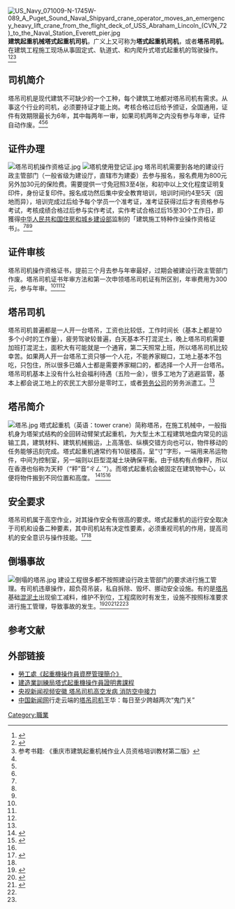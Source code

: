 
{{globalize}}
{{noteTA
|1=zh-hans:上岗;zh-hant:就業;
}}
[[File:US_Navy_071009-N-1745W-089_A_Puget_Sound_Naval_Shipyard_crane_operator_moves_an_emergency_heavy_lift_crane_from_the_flight_deck_of_USS_Abraham_Lincoln_(CVN_72)_to_the_Naval_Station_Everett_pier.jpg|thumb]]
'''建筑起重机械塔式起重机司机'''，广义上又可称为'''塔式起重机司机'''，或者'''塔吊司机'''。在建筑工程施工现场从事固定式、轨道式、和内爬升式塔式起重机的驾驶操作。<ref name=ts>{{Cite web |url=http://news.qq.com/a/20150327/063455.htm |title=实拍塔吊工人百米高空工作 |publisher==腾讯新闻 |date=2015 |accessdate=2015-04-02 |archive-date=2019-12-01 |archive-url=https://web.archive.org/web/20191201151919/https://news.qq.com/a/20150327/063455.htm |dead-url=no }}</ref><ref name=ts1>{{Cite web | url=http://www.cq.gov.cn/publicmail/citizen/ViewReleaseMail.aspx?intReleaseID=538957 | title=重庆市政府公开信箱 | date=2015 | accessdate=2015-04-02 | archive-date=2019-08-14 | archive-url=https://web.archive.org/web/20190814220000/http://www.cq.gov.cn/publicmail/citizen/ViewReleaseMail.aspx?intReleaseID=538957 | dead-url=no }}</ref><ref name=ts4>参考书籍: 《重庆市建筑起重机械作业人员资格培训教材第二版》</ref>

== 司机简介 ==
塔吊司机是现代建筑不可缺少的一个工种，每个建筑工地都对塔吊司机有需求。从事这个行业的司机，必须要持证才能上岗。考核合格过后给予颁证，全国通用，证件有效期限最长为6年，其中每两年一审，如果司机两年之内没有参与年审，证件自动作废。<ref name=ts/><ref name=ts1/><ref name=ts4/>

== 证件办理 ==
[[File:塔吊司机操作资格证.jpg|thumb]]
[[File:塔机使用登记证.jpg|thumb]]
塔吊司机需要到各地的建设行政主管部门（一般省级为建设厅，直辖市为建委）去参与报名，报名费用为800元另外加30元的保险费。需要提供一寸免冠照3至4张，和初中以上文化程度证明复印件，身份证复印件。报名成功然后集中安全教育培训，培训时间约4至5天（因地而异），培训完成过后给予每个学员一个准考证，准考证获得过后才有资格参与考试，考核成绩合格过后参与实作考试，实作考试合格过后15至30个工作日，即獲得[[中华人民共和国住房和城乡建设部|中华人民共和国住房和城乡建设部]]监制的「建筑施工特种作业操作资格证书」。<ref name=ts/><ref name=ts1/><ref name=ts4/>

== 证件审核 ==
塔吊司机操作资格证书，提前三个月去参与年审最好，过期会被建设行政主管部门作废。塔吊司机证书年审方法和第一次申领塔吊司机证有所区别，年审费用为300元，参与年审。<ref name=ts/><ref name=ts1/><ref name=ts4/>

== 塔吊司机 ==
塔吊司机普遍都是一人开一台塔吊，工资也比较低，工作时间长（基本上都是10多个小时的工作量），疲劳驾驶较普遍，白天基本不打混泥土，晚上塔吊司机需要加班打混泥土，面积大有可能就是一个通宵，第二天照常上班，所以塔吊司机比较幸苦。如果两人开一台塔吊工资只够一个人花，不能养家糊口，工地上基本不包吃，只包住，所以很多已婚人士都是需要养家糊口的，都选择一个人开一台塔吊。塔吊司机基本上没有什么社会福利待遇（五险一金），很多工地为了逃避监管，基本上都会说工地上的农民工大部分是零时工，或者[[劳务公司|劳务公司]]的劳务派遣工。<ref name=ts/>

==塔吊简介==
{{Main|塔式起重机}}
[[File:塔吊.jpg|thumb]]
塔式起重机（英语：tower crane）简称塔吊，在施工机械中，一般指机身为塔架式结构的全回转动臂架式起重机，为大型土木工程建筑地盘内常见的运输工具，建筑材料、建筑机械搬运，上高落低、纵横交错方向也可以，物件移动的任务能够迅刻完成。塔式起重机通常约有10层楼高，呈“寸”字形，一端用来吊运物件，中间为控制室，另一端则以巨型混凝土块确保平衡。由于结构有点像秤，所以在香港也俗称为天秤（“秤”音“ㄔㄥˋ”）。而塔式起重机会被固定在建筑物中心，以便将物件搬到不同位置和高度。 <ref name=ts2>{{Cite web |url=http://www.buildbook.com.cn/book/detail.asp?bookid=B10010756 |title=参考書: 《塔式起重機應用技術》 |access-date=2015-04-02 |archive-date=2015-04-03 |archive-url=https://web.archive.org/web/20150403002443/http://www.buildbook.com.cn/book/detail.asp?bookid=B10010756 |dead-url=yes }}</ref><ref name=ts3>{{Cite web |url=http://www.buildbook.com.cn/book/detail.asp?bookid=B10007984 |title=《塔式起重機使用手冊》 |access-date=2015-04-02 |archive-date=2015-04-02 |archive-url=https://web.archive.org/web/20150402215900/http://www.buildbook.com.cn/book/detail.asp?bookid=B10007984 |dead-url=yes }}</ref><ref name=ts4/>

==安全要求==
塔吊司机属于高空作业，对其操作安全有很高的要求。塔式起重机的运行安全取决于司机和设备二种要素，其中司机站有决定性要素，必须重视司机的作用，提高司机的安全意识与操作技能。<ref name=ts5>{{Cite web | url=http://www.jianshe99.com/lunwen/gongchengguanli/ch2014112716561613148333.shtml | title=建设工程教育网 | date=2014-11-27 | accessdate=2015-04-03 | archive-date=2019-08-16 | archive-url=https://web.archive.org/web/20190816075040/http://www.jianshe99.com/lunwen/gongchengguanli/ch2014112716561613148333.shtml | dead-url=no }}</ref><ref name=ts4/>

==倒塌事故==
[[File:倒塌的塔吊.jpg|thumb]]
建设工程很多都不按照建设行政主管部门的要求进行施工管理。有司机违章操作，超负荷吊装，私自拆除、毁坏、挪动安全设施。有的是[[塔吊|塔吊]]基础[[混泥土|混泥土]]出现偷工减料，维护不到位，工程腐败时有发生，设施不按照标准要求进行施工管理，导致事故的发生。<ref name=ts6>{{Cite web | url=http://news.sina.com.cn/c/2015-03-26/093931647251.shtml | title=新浪新闻 | date=2015-03-26 | accessdate=2015-04-03 | archive-date=2019-08-19 | archive-url=https://web.archive.org/web/20190819174140/http://news.sina.com.cn/c/2015-03-26/093931647251.shtml | dead-url=no }}</ref><ref name=ts7>{{Cite web | url=http://news.iqilu.com/shandong/yuanchuang/2015/0325/2345309.shtml | title=邹城：工地塔吊坍塌砸漏房顶 操作工人跳离逃过一劫 | publisher=齐鲁网新闻 | date=2015-03-25 | accessdate=2015-04-03 | archive-date=2019-08-16 | archive-url=https://web.archive.org/web/20190816065417/http://news.iqilu.com/shandong/yuanchuang/2015/0325/2345309.shtml | dead-url=no }}</ref><ref name=ts8>{{Cite web  |url=http://news.163.com/14/1222/05/AE217M3P00014Q4P.html  |title=在建教学楼塔吊倒塌 3工人2死1伤  |publisher=网易新闻  |date=2014-12-22  |accessdate=2015-04-03  |archive-url=https://web.archive.org/web/20150406082507/http://news.163.com/14/1222/05/AE217M3P00014Q4P.html  |archive-date=2015-04-06  |dead-url=yes  }}</ref><ref name=ts5/><ref name=ts4/>

==参考文献==
{{reflist}}

==外部链接==
{{commonscat|Crane drivers}}
* [[勞工處|勞工處]][http://www.oshc.org.hk/others/bookshelf/BL035C.pdf 《起重機操作員資歷管理簡介》] {{Wayback|url=http://www.oshc.org.hk/others/bookshelf/BL035C.pdf |date=20160304115223 }}
* [[建造業訓練局|建造業訓練局]][https://web.archive.org/web/20010615133544/http://cita.edu.hk/newclass/ccourse.htm#7 塔式起重機操作員證明書課程]
* [[中国中央电视台|央视]][[新闻|新闻]][[视频|视频]][http://v.ifeng.com/news/mainland/201504/01b779fc-c3bb-4b6e-986b-48ca7957d535.shtml 安徽 塔吊司机高空发病 消防空中接力] {{Wayback|url=http://v.ifeng.com/news/mainland/201504/01b779fc-c3bb-4b6e-986b-48ca7957d535.shtml |date=20190819233354 }}
* [[中国新闻网|中国新闻网]]行走云端的[[塔吊司机|塔吊司机]]王华：每日至少跨越两次“鬼门关”[http://finance.chinanews.com/cj/hd/2015/0211/924.shtml ] {{Wayback|url=http://finance.chinanews.com/cj/hd/2015/0211/924.shtml |date=20171106063136 }}

[[Category:職業|Category:職業]]